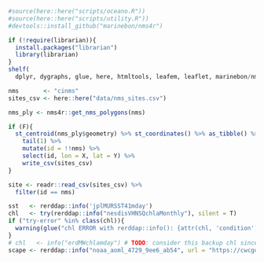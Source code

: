 ```r
#source(here::here("scripts/oceano.R"))
#source(here::here("scripts/utility.R"))
#devtools::install_github("marinebon/nms4r")

if (!require(librarian)){
  install.packages("librarian")
  library(librarian)
}
shelf(
  dplyr, dygraphs, glue, here, htmltools, leafem, leaflet, marinebon/nms4r, purrr, readr, rerddap, rmarkdown, shiny, stringr, tidyr, xts)

nms       <- "cinms"
sites_csv <- here::here("data/nms_sites.csv")

nms_ply <- nms4r::get_nms_polygons(nms)

if (F){
  st_centroid(nms_ply$geometry) %>% st_coordinates() %>% as_tibble() %>% 
    tail(1) %>% 
    mutate(id = !!nms) %>% 
    select(id, lon = X, lat = Y) %>% 
    write_csv(sites_csv)
}

site <- readr::read_csv(sites_csv) %>%
  filter(id == nms)

sst   <- rerddap::info('jplMURSST41mday')
chl   <- try(rerddap::info("nesdisVHNSQchlaMonthly"), silent = T)
if ("try-error" %in% class(chl)){
  warning(glue("chl ERROR with rerddap::info(): {attr(chl, 'condition')}"))
}
# chl   <- info("erdMWchlamday") # TODO: consider this backup chl since above seems to drop off server sometimes
scape <- rerddap::info("noaa_aoml_4729_9ee6_ab54", url = "https://cwcgom.aoml.noaa.gov/erddap/")
```